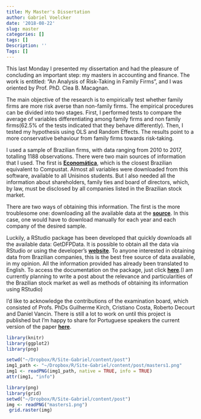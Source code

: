 ```yaml
---
title: My Master's Dissertation
author: Gabriel Voelcker
date: '2018-08-22'
slug: master
categories: []
tags: []
Description: ''
Tags: []
---
```


This last Monday I presented my dissertation and had the pleasure of concluding an important step: my masters in accounting and finance. The work is entitled: "An Analysis of Risk-Taking in Family Firms", and I was oriented by Prof. PhD. Clea B. Macagnan. 

The main objective of the research is to empirically test whether family firms are more risk averse than non-family firms. The empirical procedures can be divided into two stages. First, I performed tests to compare the average of variables differentiating among family firms and non family firms(62.5% of the tests indicated that they behave differently). Then, I tested my hypothesis using OLS and Random Effects. The results point to a more conservative behaviour from family firms towards risk-taking.

I used a sample of Brazilian firms, with data ranging from 2010 to 2017, totalling 1188 observations. There were two main sources of information that I used. The first is [**Economática**](https://economatica.com/), which is the closest Brazilian equivalent to Compustat. Almost all variables were downloaded from this software, available to all Unisinos students. But I also needed all the information about shareholders, family ties and board of directors, which, by law, must be disclosed by all companies listed in the Brazilian stock market. 

There are two ways of obtaining this information. The first is the more troublesome one: downloading all the available data at the [**source**](https://cvmweb.cvm.gov.br/SWB/Sistemas/SCW/CPublica/CiaAb/FormBuscaCiaAb.aspx?TipoConsult=c). In this case, one would have to download manually for each year and each company of the desired sample.

Luckily, a RStudio package has been developed that quickly downloads all the available data: GetDFPData. It is possible to obtain all the data via RStudio or using the developer's [**website**](http://www.msperlin.com/shiny/GetDFPData/). To anyone interested in obtaining data from Brazilian companies, this is the best free source of data available, in my opinion. All the information provided has already been translated to English. To access the documentation on the package, just click [**here**](https://papers.ssrn.com/sol3/papers.cfm?abstract_id=3128252).(I am currently planning to write a post about the relevance and particularities of the Brazilian stock market as well as methods of obtaining its information using RStudio)

I'd like to acknowledge the contributions of the examination board, which consisted of Profs. PhDs Guilherme Kirch, Cristiano Costa, Roberto Decourt and Daniel Vancin. There is still a lot to work on until this project is published but I'm happy to share for Portuguese speakers the current version of the paper [**here**](https://gabrielvoelcker.netlify.com/FF_Semead.pdf). 

```r
library(knitr)    
library(ggplot2)  
library(png)      
```

```r
setwd("~/Dropbox/R/Site-Gabriel/content/post")
img1_path <- "~/Dropbox/R/Site-Gabriel/content/post/masters1.png"
img1 <- readPNG(img1_path, native = TRUE, info = TRUE)
attr(img1, "info")
```


```r
library(png)
library(grid)
setwd("~/Dropbox/R/Site-Gabriel/content/post")
img <- readPNG("masters1.png")
 grid.raster(img)
```

